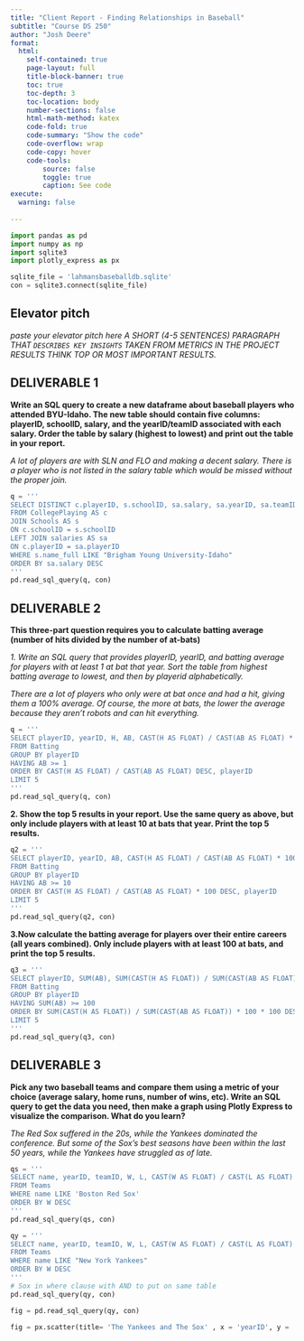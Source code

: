 ```yaml
---
title: "Client Report - Finding Relationships in Baseball"
subtitle: "Course DS 250"
author: "Josh Deere"
format:
  html:
    self-contained: true
    page-layout: full
    title-block-banner: true
    toc: true
    toc-depth: 3
    toc-location: body
    number-sections: false
    html-math-method: katex
    code-fold: true
    code-summary: "Show the code"
    code-overflow: wrap
    code-copy: hover
    code-tools:
        source: false
        toggle: true
        caption: See code
execute: 
  warning: false
    
---
```


```python
import pandas as pd
import numpy as np
import sqlite3
import plotly_express as px
```

```python
sqlite_file = 'lahmansbaseballdb.sqlite'
con = sqlite3.connect(sqlite_file)
```

## Elevator pitch

_paste your elevator pitch here_
_A SHORT (4-5 SENTENCES) PARAGRAPH THAT `DESCRIBES KEY INSIGHTS` TAKEN FROM METRICS IN THE PROJECT RESULTS THINK TOP OR MOST IMPORTANT RESULTS._

## DELIVERABLE 1

__Write an SQL query to create a new dataframe about baseball players who attended BYU-Idaho. The new table should contain five columns: playerID, schoolID, salary, and the yearID/teamID associated with each salary. Order the table by salary (highest to lowest) and print out the table in your report.__

_A lot of players are with SLN and FLO and making a decent salary. There is a player who is not listed in the salary table which would be missed without the proper join._

 ```python
q = '''
SELECT DISTINCT c.playerID, s.schoolID, sa.salary, sa.yearID, sa.teamID
FROM CollegePlaying AS c
JOIN Schools AS s
ON c.schoolID = s.schoolID
LEFT JOIN salaries AS sa
ON c.playerID = sa.playerID
WHERE s.name_full LIKE "Brigham Young University-Idaho"
ORDER BY sa.salary DESC
'''
pd.read_sql_query(q, con)

```


## DELIVERABLE 2

__This three-part question requires you to calculate batting average (number of hits divided by the number of at-bats)__ 

_1. Write an SQL query that provides playerID, yearID, and batting average for players with at least 1 at bat that year. Sort the table from highest batting average to lowest, and then by playerid alphabetically._ 

_There are a lot of players who only were at bat once and had a hit, giving them a 100% average. Of course, the more at bats, the lower the average because they aren't robots and can hit everything._

```python
q = '''
SELECT playerID, yearID, H, AB, CAST(H AS FLOAT) / CAST(AB AS FLOAT) * 100 AS battingAverage%
FROM Batting
GROUP BY playerID
HAVING AB >= 1
ORDER BY CAST(H AS FLOAT) / CAST(AB AS FLOAT) DESC, playerID 
LIMIT 5
'''
pd.read_sql_query(q, con)

```

__2. Show the top 5 results in your report. Use the same query as above, but only include players with at least 10 at bats that year. Print the top 5 results.__

```python
q2 = '''
SELECT playerID, yearID, AB, CAST(H AS FLOAT) / CAST(AB AS FLOAT) * 100 AS battingAverage%
FROM Batting
GROUP BY playerID
HAVING AB >= 10
ORDER BY CAST(H AS FLOAT) / CAST(AB AS FLOAT) * 100 DESC, playerID
LIMIT 5
'''
pd.read_sql_query(q2, con)

```

__3.Now calculate the batting average for players over their entire careers (all years combined). Only include players with at least 100 at bats, and print the top 5 results.__

```python
q3 = '''
SELECT playerID, SUM(AB), SUM(CAST(H AS FLOAT)) / SUM(CAST(AB AS FLOAT)) * 100 AS 'battingAverage%'
FROM Batting
GROUP BY playerID
HAVING SUM(AB) >= 100
ORDER BY SUM(CAST(H AS FLOAT)) / SUM(CAST(AB AS FLOAT)) * 100 * 100 DESC, playerID
LIMIT 5
'''
pd.read_sql_query(q3, con)

```

## DELIVERABLE 3

__Pick any two baseball teams and compare them using a metric of your choice (average salary, home runs, number of wins, etc). Write an SQL query to get the data you need, then make a graph using Plotly Express to visualize the comparison. What do you learn?__

_The Red Sox suffered in the 20s, while the Yankees dominated the conference. But some of the Sox's best seasons have been within the last 50 years, while the Yankees have struggled as of late._

```python
qs = '''
SELECT name, yearID, teamID, W, L, CAST(W AS FLOAT) / CAST(L AS FLOAT) AS 'W/L Ratio'
FROM Teams
WHERE name LIKE 'Boston Red Sox'
ORDER BY W DESC
'''
pd.read_sql_query(qs, con)

```
```python
qy = '''
SELECT name, yearID, teamID, W, L, CAST(W AS FLOAT) / CAST(L AS FLOAT) AS 'W/L Ratio'
FROM Teams
WHERE name LIKE "New York Yankees"
ORDER BY W DESC
'''
# Sox in where clause with AND to put on same table
pd.read_sql_query(qy, con)

```

```python
fig = pd.read_sql_query(qy, con)

fig = px.scatter(title= 'The Yankees and The Sox' , x = 'yearID', y = 'W/L Ratio')
```